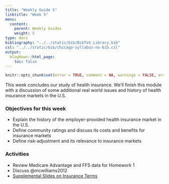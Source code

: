 ```yaml
---
title: "Weekly Guide 5"
linktitle: "Week 5"
menu:
  content:
    parent: Weekly Guides
    weight: 5
type: docs
bibliography: "../../static/bib/BibTeX_Library.bib"
csl: "../../static/bib/chicago-syllabus-no-bib.csl"
output:
  blogdown::html_page:
    toc: false
---
```


```r
knitr::opts_chunk$set(error = TRUE, comment = NA, warnings = FALSE, errors = FALSE, messages = FALSE, tidy = FALSE, echo = FALSE)
```

This week concludes our study of health insurance. We'll finish this module with a discussion of some additional real world issues and history of health insurance markets in the U.S.

### Objectives for this week
- Explain the history of the employer-provided health insurance market in the U.S.
- Define community ratings and discuss its costs and benefits for insurance markets
- Define risk-adjustment and its relevance to insurance markets

### Activities
- Review Medicare Advantage and FFS data for Homework 1
- Discuss @mcwilliams2012
- [Supplemental Slides on Insurance Terms](https://docs.google.com/presentation/d/1Nwco7JpbZ-R0C3_PXSDfEASTCAu_5R_JuwrhFjzmy2c/edit?usp=sharing)